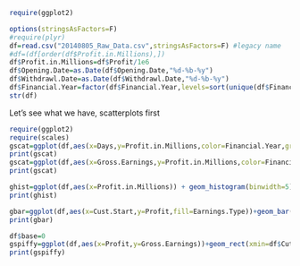 ```r

require(ggplot2)

```

```r
options(stringsAsFactors=F)
#require(plyr)
df=read.csv("20140805_Raw_Data.csv",stringsAsFactors=F) #legacy name
#df=(df[order(df$Profit.in.Millions),])
df$Profit.in.Millions=df$Profit/1e6
df$Opening.Date=as.Date(df$Opening.Date,"%d-%b-%y")
df$Withdrawl.Date=as.Date(df$Withdrawl.Date,"%d-%b-%y")
df$Financial.Year=factor(df$Financial.Year,levels=sort(unique(df$Financial.Year)))
str(df)
```
Let's see what we have, scatterplots first

```r
require(ggplot2)
require(scales)
gscat=ggplot(df,aes(x=Days,y=Profit.in.Millions,color=Financial.Year,group=df$Earnings.Type))+geom_point(aes(shape=df$Earnings.Type))
print(gscat)
gscat=ggplot(df,aes(x=Gross.Earnings,y=Profit.in.Millions,color=Financial.Year,group=df$Earnings.Type))+geom_point(aes(shape=df$Earnings.Type))
print(gscat)
```


```r
ghist=ggplot(df,aes(x=Profit.in.Millions)) + geom_histogram(binwidth=5)+facet_grid(Financial.Year~.)
print(ghist)
```

```r

gbar=ggplot(df,aes(x=Cust.Start,y=Profit,fill=Earnings.Type))+geom_bar()
print(gbar)
```


```r
df$base=0
gspiffy=ggplot(df,aes(x=Profit,y=Gross.Earnings))+geom_rect(xmin=df$Cut.Start,xmax=df$Cut.End,ymin=df$base,ymax=df$Profit)
print(gspiffy)
```

